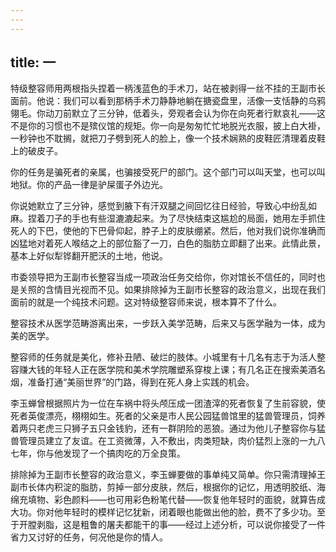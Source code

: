 ```yaml
---
---
---
```

title: 一
---




特级整容师用两根指头捏着一柄浅蓝色的手术刀，站在被剥得一丝不挂的王副市长面前。他说：我们可以看到那柄手术刀静静地躺在搪瓷盘里，活像一支恬静的乌鸦翎毛。你动刀前默立了三分钟，低着头，旁观者会认为你在向死者行默哀礼——这不是你的习惯也不是殡仪馆的规矩。你一向是匆匆忙忙地脱光衣服，披上白大褂，一秒钟也不耽搁，就把刀子劈到死人的脸上，像一个技术娴熟的皮鞋匠清理着皮鞋上的破皮子。

你的任务是骗死者的亲属，也骗接受死尸的部门。这个部门可以叫天堂，也可以叫地狱。你的产品一律是驴屎蛋子外边光。

你说她默立了三分钟，感觉到腋下有汗双腿之间回忆往日经验，导致心中纷乱如麻。捏着刀子的手也有些湿漉漉起来。为了尽快结束这尴尬的局面，她用左手抓住死人的下巴，使他的下巴骨仰起，脖子上的皮肤绷紧。然后，他对我们说你准确而凶猛地对着死人喉结之上的部位豁了一刀，白色的脂肪立即翻了出来。此情此景，基本上好似犁铧翻开肥沃的土地，他说。

市委领导把为王副市长整容当成一项政治任务交给你，你对馆长不信任的，同时也是关照的含情目光视而不见。如果排除掉为王副市长整容的政治意义，出现在我们面前的就是一个纯技术问题。这对特级整容师来说，根本算不了什么。

整容技术从医学范畴游离出来，一步跃入美学范畴，后来又与医学融为一体，成为美的医学。

整容师的任务就是美化，修补丑陋、破烂的肢体。小城里有十几名有志于为活人整容赚大钱的年轻人正在医学院和美术学院雕塑系穿梭上课；有几名正在搜索美酒名烟，准备打通“美丽世界”的门路，得到在死人身上实践的机会。

李玉蝉曾根据照片为一位在车祸中将头颅压成一团渣滓的死者恢复了生前容貌，使死者英俊漂亮，栩栩如生。死者的父亲是市人民公园猛兽馆里的猛兽管理员，饲养着两只老虎三只狮子五只金钱豹，还有一群阴险的恶狼。通过为他儿子整容你与猛兽管理员建立了友谊。在工资微薄，入不敷出，肉类短缺，肉价猛烈上涨的一九八七年，你与他发现了一个搞肉吃的万全良策。

排除掉为王副市长整容的政治意义，李玉蝉要做的事单纯又简单。你只需清理掉王副市长体内积淀的脂肪，剪掉一部分皮肤，然后，根据你的记忆，用透明胶纸、海绵充填物、彩色颜料——也可用彩色粉笔代替——恢复他年轻时的面貌，就算告成大功。你对他年轻时的模样记忆犹新，闭着眼也能做出他的脸，费不了多少功。至于开膛剥脂，这是粗鲁的屠夫都能干的事——经过上述分析，可以说你接受了一件省力又讨好的任务，何况他是你的情人。